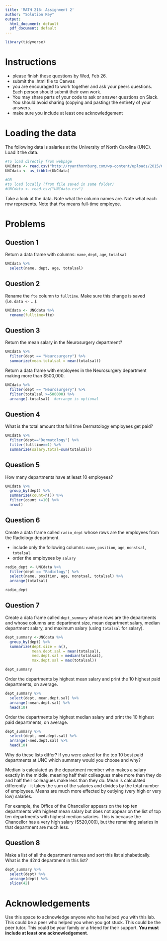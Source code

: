 ```yaml
---
title: 'MATH 216: Assignment 2'
author: "Solution Key"
output:
  html_document: default
  pdf_document: default
---
```


```r
library(tidyverse)
```

#  Instructions

- please finish these questions by Wed, Feb 26. 
- submit the .html file to Canvas
- you are encouraged to work together and ask your peers questions. Each person should submit their own work. 
- You may share parts of your code to ask or answer questions on Slack. You should avoid sharing (copying and pasting) the entirety of your answers.
- make sure you include at least one acknowledgement 

# Loading the data

The following data is salaries at the University of North Carolina (UNC). Load it the data. 

```r
#To load directly from webpage
UNCdata <- read.csv("http://ryanthornburg.com/wp-content/uploads/2015/05/UNC_Salares_NandO_2015-05-06.csv")
UNCdata <- as_tibble(UNCdata)

#OR
#to load locally (from file saved in same folder)
#UNCdata <- read.csv("UNCdata.csv")
```

Take a look at the data. Note what the column names are. Note what each row represents. Note that `fte` means full-time employee. 

# Problems

## Question 1 

Return a data frame with columns: `name`, `dept`, `age`, `totalsal`

```r
UNCdata %>% 
  select(name, dept, age, totalsal)
```

## Question 2 

Rename the `fte` column to `fulltime`. Make sure this change is saved (i.e. `data <-` ...).

```r
UNCdata <- UNCdata %>% 
  rename(fulltime=fte)
```

## Question 3 

Return the mean salary in the Neurosurgery department?

```r
UNCdata %>% 
  filter(dept == "Neurosurgery") %>% 
  summarize(mean.totalsal = mean(totalsal))
```


Return a data frame with employees in the Neurosurgery department making more than $500,000. 

```r
UNCdata %>% 
  filter(dept == "Neurosurgery") %>%
  filter(totalsal >=500000) %>% 
  arrange(-totalsal)  #arrange is optional
```

## Question 4 

What is the total amount that full time Dermatology employees get paid?

```r
UNCdata %>% 
  filter(dept=="Dermatology") %>% 
  filter(fulltime==1) %>% 
  summarize(salary.total=sum(totalsal))
```


## Question 5 

How many departments have at least 10 employees?

```r
UNCdata %>% 
  group_by(dept) %>% 
  summarize(count=n()) %>% 
  filter(count >=10) %>% 
  nrow()
```


## Question 6

Create a data frame called `radio_dept` whose rows are the employees from the Radiology department. 

- include only the following columns: `name`, `position`, `age`, `nonstsal`, `totalsal`. 
- order the employees by `salary`

```r
radio_dept <- UNCdata %>%
  filter(dept == "Radiology") %>% 
  select(name, position, age, nonstsal, totalsal) %>% 
  arrange(totalsal)

radio_dept
```

## Question 7

Create a data frame called `dept_summary`  whose rows are the departments and  whose columns are: department size, mean department salary, median department salary, and maximum salary (using `totalsal` for salary). 

```r
dept_summary <-UNCdata %>% 
  group_by(dept) %>% 
  summarize(dept.size = n(), 
            mean.dept.sal = mean(totalsal), 
            med.dept.sal = median(totalsal), 
            max.dept.sal = max(totalsal))

dept_summary
```


Order the departments by highest mean salary and print the 10 highest paid departments, on average. 

```r
dept_summary %>% 
  select(dept, mean.dept.sal) %>% 
  arrange(-mean.dept.sal) %>% 
  head(10)
```

Order the departments by highest median salary and print the 10 highest paid departments, on average. 

```r
dept_summary %>% 
  select(dept, med.dept.sal) %>% 
  arrange(-med.dept.sal) %>% 
  head(10)
```

Why do these lists differ? If you were asked for the top 10 best paid departments at UNC which summary would you choose and why?

Median is calculated as the department member who makes a salary exactly in the middle, meaning half their colleagues make more than they do and half their colleagues make less than they do. Mean is calculated differently - it takes the sum of the salaries and divides by the total number of employees. Means are much more effected by outlying (very high or very low) salaries. 

For example, the Office of the Chancellor appears on the top ten departments with highest mean salary but does not appear on the list of top ten departments with highest median salaries. This is because the Chancellor has a very high salary ($520,000), but the remaining salaries in that department are much less. 


## Question 8
Make a list of all the department names and sort this list alphabetically. What is the 42nd department in this list?

```r
dept_summary %>% 
  select(dept) %>% 
  arrange(dept) %>% 
  slice(42)
```

# Acknowledgements
Use this space to acknowledge anyone who has helped you with this lab. This could be a peer who helped you when you got stuck. This could be the peer tutor.  This could be your family or a friend for their support. **You must include at least one acknowledgement**. 